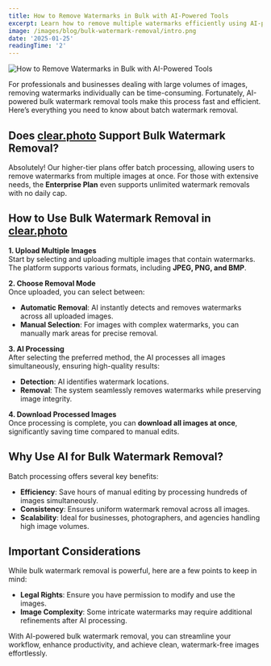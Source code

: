 ```yaml
---
title: How to Remove Watermarks in Bulk with AI-Powered Tools
excerpt: Learn how to remove multiple watermarks efficiently using AI-powered batch processing.
image: /images/blog/bulk-watermark-removal/intro.png
date: '2025-01-25'
readingTime: '2'
---
```


![How to Remove Watermarks in Bulk with AI-Powered Tools](/images/blog/bulk-watermark-removal/intro.png)

For professionals and businesses dealing with large volumes of images, removing watermarks individually can be time-consuming. Fortunately, AI-powered bulk watermark removal tools make this process fast and efficient. Here’s everything you need to know about batch watermark removal.

## Does [clear.photo](/) Support Bulk Watermark Removal?

Absolutely! Our higher-tier plans offer batch processing, allowing users to remove watermarks from multiple images at once. For those with extensive needs, the **Enterprise Plan** even supports unlimited watermark removals with no daily cap.

## How to Use Bulk Watermark Removal in [clear.photo](/)

**1. Upload Multiple Images**  
Start by selecting and uploading multiple images that contain watermarks. The platform supports various formats, including **JPEG, PNG, and BMP**.

**2. Choose Removal Mode**  
Once uploaded, you can select between:

- **Automatic Removal**: AI instantly detects and removes watermarks across all uploaded images.
- **Manual Selection**: For images with complex watermarks, you can manually mark areas for precise removal.

**3. AI Processing**  
After selecting the preferred method, the AI processes all images simultaneously, ensuring high-quality results:

- **Detection**: AI identifies watermark locations.
- **Removal**: The system seamlessly removes watermarks while preserving image integrity.

**4. Download Processed Images**  
Once processing is complete, you can **download all images at once**, significantly saving time compared to manual edits.

## Why Use AI for Bulk Watermark Removal?

Batch processing offers several key benefits:

- **Efficiency**: Save hours of manual editing by processing hundreds of images simultaneously.
- **Consistency**: Ensures uniform watermark removal across all images.
- **Scalability**: Ideal for businesses, photographers, and agencies handling high image volumes.

## Important Considerations

While bulk watermark removal is powerful, here are a few points to keep in mind:

- **Legal Rights**: Ensure you have permission to modify and use the images.
- **Image Complexity**: Some intricate watermarks may require additional refinements after AI processing.

With AI-powered bulk watermark removal, you can streamline your workflow, enhance productivity, and achieve clean, watermark-free images effortlessly.
